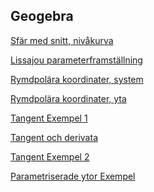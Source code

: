 ## Geogebra


[Sfär med snitt, nivåkurva](sphere_plane2.ggb)

[Lissajou parameterframställning](Lissajou.ggb)

[Rymdpolära koordinater, system](rymdpolkoord.ggb)

[Rymdpolära koordinater, yta](rymdpol_koord.ggb)

[Tangent Exempel 1](tangentexempel1.ggb)

[Tangent och derivata](tangentvektParametr.ggb)

[Tangent Exempel 2](tangentexempel2.ggb)

[Parametriserade ytor Exempel](demoparametrytor2.ggb)
